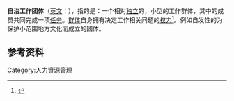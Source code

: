 {{社会学}}
'''自治工作团体'''（[[英文|英文]]：{{lang|en|Autonomous work group}}），指的是：一个相对[[独立|独立]]的，小型的工作群体，其中的成员共同完成一项[[任务|任务]]。[[群体|群体]]自身拥有决定工作相关问题的[[权力|权力]]<ref> {{cite book | last1 = Popenoe | first1 = David | authorlink1 = | last2 = 李 | first2 = 强 | title = Sociology（社会学） | chapter = 词汇表 | date = 2007--10-01 | year = 2007 | pages = 694-714 | accessdate = 2010-09-08 | isbn = 978-7-300-08078-9}}</ref>。例如自发性的为保护小范围地方文化而成立的团体。

==参考资料==
{{reflist}}

{{Sociology-stub}}

[[Category:人力資源管理|Category:人力資源管理]]
